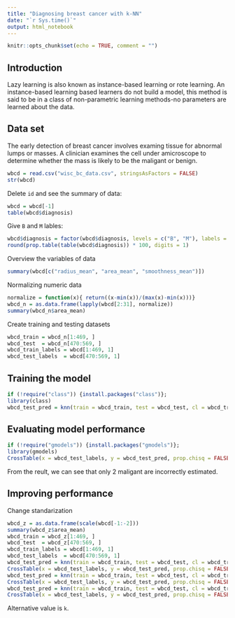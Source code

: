 ```yaml
---
title: "Diagnosing breast cancer with k-NN"
date: "`r Sys.time()`"
output: html_notebook
---
```


```r
knitr::opts_chunk$set(echo = TRUE, comment = "")
```

## Introduction

Lazy learning is also known as instance-based learning or rote learning. An instance-based learning based learners do not build a model, this method is said to be in a class of non-parametric learning methods-no parameters are learned about the data.

## Data set

The early detection of breast cancer involves examing tissue for abnormal lumps or masses. A clinician examines the cell under amicroscope to determine whether the mass is likely to be the maligant or benign. 
```r
wbcd = read.csv("wisc_bc_data.csv", stringsAsFactors = FALSE)
str(wbcd)
```

Delete `id` and see the summary of data:
```r
wbcd = wbcd[-1]
table(wbcd$diagnosis)
```

Give `B` and `M` lables:
```r
wbcd$diagnosis = factor(wbcd$diagnosis, levels = c("B", "M"), labels = c("Benign", "Maligant"))
round(prop.table(table(wbcd$diagnosis)) * 100, digits = 1)
```

Overview the variables of data
```r
summary(wbcd[c("radius_mean", "area_mean", "smoothness_mean")])
```

Normalizing numeric data
```r
normalize = function(x){ return((x-min(x))/(max(x)-min(x)))}
wbcd_n = as.data.frame(lapply(wbcd[2:31], normalize))
summary(wbcd_n$area_mean)
```

Create training and testing datasets
```r
wbcd_train = wbcd_n[1:469, ]
wbcd_test  = wbcd_n[470:569, ]
wbcd_train_labels = wbcd[1:469, 1]
wbcd_test_labels  = wbcd[470:569, 1]
```

## Training the model
```r
if (!require("class")) {install.packages("class")};
library(class)
wbcd_test_pred = knn(train = wbcd_train, test = wbcd_test, cl = wbcd_train_labels, k =21)
```

## Evaluating model performance 
```r
if (!require("gmodels")) {install.packages("gmodels")};
library(gmodels)
CrossTable(x = wbcd_test_labels, y = wbcd_test_pred, prop.chisq = FALSE)
```
From the reult, we can see that only 2 maligant are incorrectly estimated.

## Improving performance
Change standarization
```r
wbcd_z = as.data.frame(scale(wbcd[-1:-2]))
summary(wbcd_z$area_mean)
wbcd_train = wbcd_z[1:469, ]
wbcd_test  = wbcd_z[470:569, ]
wbcd_train_labels = wbcd[1:469, 1]
wbcd_test_labels  = wbcd[470:569, 1]
wbcd_test_pred = knn(train = wbcd_train, test = wbcd_test, cl = wbcd_train_labels, k = 21)
CrossTable(x = wbcd_test_labels, y = wbcd_test_pred, prop.chisq = FALSE)
wbcd_test_pred = knn(train = wbcd_train, test = wbcd_test, cl = wbcd_train_labels, k = 11)
CrossTable(x = wbcd_test_labels, y = wbcd_test_pred, prop.chisq = FALSE)
wbcd_test_pred = knn(train = wbcd_train, test = wbcd_test, cl = wbcd_train_labels, k = 15)
CrossTable(x = wbcd_test_labels, y = wbcd_test_pred, prop.chisq = FALSE)
```
Alternative value is `k`.



